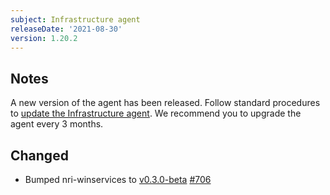 ```yaml
---
subject: Infrastructure agent
releaseDate: '2021-08-30'
version: 1.20.2
---
```


## Notes
A new version of the agent has been released. Follow standard procedures to [update the Infrastructure agent](/docs/infrastructure/install-configure-manage-infrastructure/update-or-uninstall/update-infrastructure-agent).
We recommend you to upgrade the agent every 3 months.

## Changed
* Bumped nri-winservices to [v0.3.0-beta](https://github.com/newrelic/nri-winservices/releases/tag/v0.3.0-beta) [#706](https://github.com/newrelic/infrastructure-agent/pull/706)
